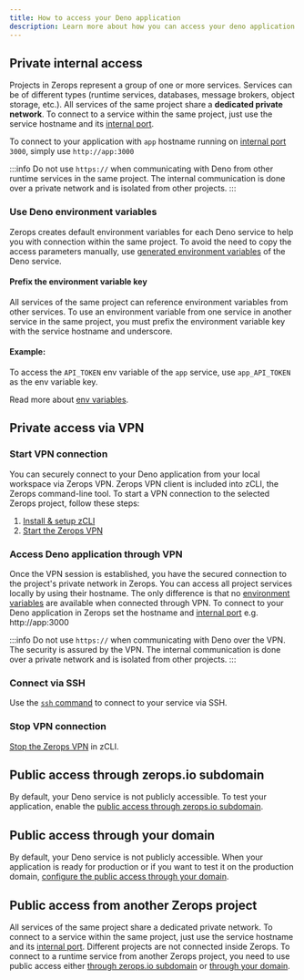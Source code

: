 ```yaml
---
title: How to access your Deno application
description: Learn more about how you can access your deno application on Zerops.
---
```


## Private internal access

Projects in Zerops represent a group of one or more services.
Services can be of different types (runtime services, databases, message brokers, object storage, etc.). All services of the same project share a **dedicated private network**. To connect to a service within the same project, just use the service hostname and its [internal port](/deno/how-to/build-pipeline#ports).

To connect to your application with `app` hostname running on [internal port](/deno/how-to/build-pipeline#ports) `3000`, simply use `http://app:3000`

:::info
Do not use `https://` when communicating with Deno from other runtime services in the same project. The internal communication is done over a private network and is isolated from other projects.
:::

### Use Deno environment variables

Zerops creates default environment variables for each Deno service to help you with connection within the same project. To avoid the need to copy the access parameters manually, use [generated environment variables](/deno/how-to/env-variables#generated-env-variables) of the Deno service.

#### Prefix the environment variable key

All services of the same project can reference environment variables from other services. To use an environment variable from one service in another service in the same project, you must prefix the environment variable key with the service hostname and underscore.

#### Example:

To access the `API_TOKEN` env variable of the `app` service, use `app_API_TOKEN` as the env variable key.

Read more about [env variables](/deno/how-to/env-variables).

## Private access via VPN

### Start VPN connection

You can securely connect to your Deno application from your local workspace via Zerops VPN. Zerops VPN client is included into zCLI, the Zerops command-line tool. To start a VPN connection to the selected Zerops project, follow these steps:

1. [Install & setup zCLI](/references/cli)
2. [Start the Zerops VPN](/references/vpn#start-vpn)

### Access Deno application through VPN

Once the VPN session is established, you have the secured connection to the project's private network in Zerops. You can access all project services locally by using their hostname. The only difference is that no [environment variables](/deno/how-to/env-variables) are available when connected through VPN. To connect to your Deno application in Zerops set the hostname and [internal port](/deno/how-to/build-pipeline#ports) e.g. http://app:3000

:::info
Do not use `https://` when communicating with Deno over the VPN. The security is assured by the VPN. The internal communication is done over a private network and is isolated from other projects.
:::

### Connect via SSH

Use the <a href="/references/ssh">`ssh` command</a> to connect to your service via SSH.

### Stop VPN connection

[Stop the Zerops VPN](/references/vpn#stop-vpn) in zCLI.

## Public access through zerops.io subdomain

By default, your Deno service is not publicly accessible. To test your application, enable the [public access through zerops.io subdomain](/features/access#public-access-through-zerops-subdomain).

## Public access through your domain

By default, your Deno service is not publicly accessible. When your application is ready for production or if you want to test it on the production domain, [configure the public access through your domain](/features/access#public-access-through-your-domain).

## Public access from another Zerops project

All services of the same project share a dedicated private network. To connect to a service within the same project, just use the service hostname and its [internal port](/deno/how-to/build-pipeline#ports). Different projects are not connected inside Zerops. To connect to a runtime service from another Zerops project, you need to use public access either [through zerops.io subdomain](/features/access#public-access-through-zerops-subdomain) or [through your domain](/features/access#public-access-through-your-domain).
